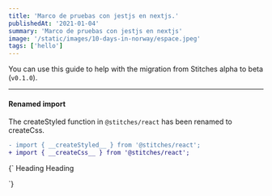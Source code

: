 ```yaml
---
title: 'Marco de pruebas con jestjs en nextjs.'
publishedAt: '2021-01-04'
summary: 'Marco de pruebas con jestjs en nextjs'
image: '/static/images/10-days-in-norway/espace.jpeg'
tags: ['hello']
---
```


You can use this guide to help with the migration from Stitches alpha to beta (`v0.1.0`).

---

#### Renamed import

The <H id="one" index="1">createStyled</H> function in `@stitches/react` has been renamed to <H id="one" index="2">createCss</H>.

```diff id=one
- import { __createStyled__ } from '@stitches/react';
+ import { __createCss__ } from '@stitches/react';
```

<Codeblock>
  {`
<Flex flexDirection="column" gap={2}>
  <Heading>Heading</Heading>
  <Heading>Heading</Heading>
</Flex>
  
`}
</Codeblock>

